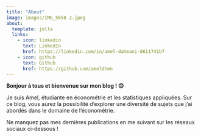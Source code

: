```yaml
---
title: "About"
image: images/IMG_5658 2.jpeg
about:
  template: jolla
  links:
    - icon: linkedin
      text: LinkedIn
      href: https://linkedin.com/in/amel-dahmani-0611741b7
    - icon: github
      text: Github
      href: https://github.com/ameldhmn
---
```


::: {style="text-align:"}
**Bonjour à tous et bienvenue sur mon blog ! 😊**

Je suis Amel, étudiante en économétrie et les statistiques appliquées. Sur ce blog, vous aurez la possibilité d'explorer une diversité de sujets que j'ai abordés dans le domaine de l'économétrie.

Ne manquez pas mes dernières publications en me suivant sur les réseaux sociaux ci-dessous !
:::
